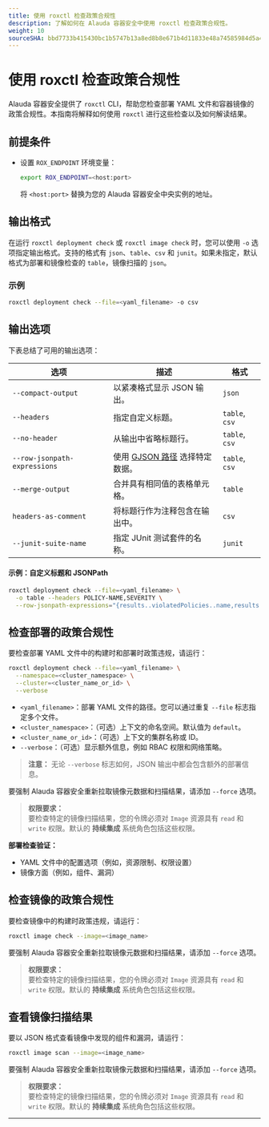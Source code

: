 ```yaml
---
title: 使用 roxctl 检查政策合规性
description: 了解如何在 Alauda 容器安全中使用 roxctl 检查政策合规性。
weight: 10
sourceSHA: bbd7733b415430bc1b5747b13a8ed8b8e671b4d11833e48a74585984d5a42952
---
```


# 使用 roxctl 检查政策合规性

Alauda 容器安全提供了 `roxctl` CLI，帮助您检查部署 YAML 文件和容器镜像的政策合规性。本指南将解释如何使用 `roxctl` 进行这些检查以及如何解读结果。

## 前提条件

- 设置 `ROX_ENDPOINT` 环境变量：

  ```bash
  export ROX_ENDPOINT=<host:port>
  ```

  将 `<host:port>` 替换为您的 Alauda 容器安全中央实例的地址。

## 输出格式

在运行 `roxctl deployment check` 或 `roxctl image check` 时，您可以使用 `-o` 选项指定输出格式。支持的格式有 `json`、`table`、`csv` 和 `junit`。如果未指定，默认格式为部署和镜像检查的 `table`，镜像扫描的 `json`。

### 示例

```bash
roxctl deployment check --file=<yaml_filename> -o csv
```

## 输出选项

下表总结了可用的输出选项：

| 选项                         | 描述                                                                        | 格式          |
| ---------------------------- | --------------------------------------------------------------------------- | -------------- |
| `--compact-output`           | 以紧凑格式显示 JSON 输出。                                                  | `json`         |
| `--headers`                  | 指定自定义标题。                                                           | `table`, `csv` |
| `--no-header`                | 从输出中省略标题行。                                                       | `table`, `csv` |
| `--row-jsonpath-expressions` | 使用 [GJSON 路径](https://github.com/tidwall/gjson) 选择特定数据。         | `table`, `csv` |
| `--merge-output`             | 合并具有相同值的表格单元格。                                               | `table`        |
| `headers-as-comment`         | 将标题行作为注释包含在输出中。                                            | `csv`          |
| `--junit-suite-name`         | 指定 JUnit 测试套件的名称。                                                | `junit`        |

#### 示例：自定义标题和 JSONPath

```bash
roxctl deployment check --file=<yaml_filename> \
  -o table --headers POLICY-NAME,SEVERITY \
  --row-jsonpath-expressions="{results..violatedPolicies..name,results..violatedPolicies..severity}"
```

## 检查部署的政策合规性

要检查部署 YAML 文件中的构建时和部署时政策违规，请运行：

```bash
roxctl deployment check --file=<yaml_filename> \
  --namespace=<cluster_namespace> \
  --cluster=<cluster_name_or_id> \
  --verbose
```

- `<yaml_filename>`：部署 YAML 文件的路径。您可以通过重复 `--file` 标志指定多个文件。
- `<cluster_namespace>`：（可选）上下文的命名空间。默认值为 `default`。
- `<cluster_name_or_id>`：（可选）上下文的集群名称或 ID。
- `--verbose`：（可选）显示额外信息，例如 RBAC 权限和网络策略。

> **注意：** 无论 `--verbose` 标志如何，JSON 输出中都会包含额外的部署信息。

要强制 Alauda 容器安全重新拉取镜像元数据和扫描结果，请添加 `--force` 选项。

> **权限要求：**\
> 要检查特定的镜像扫描结果，您的令牌必须对 `Image` 资源具有 `read` 和 `write` 权限。默认的 **持续集成** 系统角色包括这些权限。

**部署检查验证：**

- YAML 文件中的配置选项（例如，资源限制、权限设置）
- 镜像方面（例如，组件、漏洞）

## 检查镜像的政策合规性

要检查镜像中的构建时政策违规，请运行：

```bash
roxctl image check --image=<image_name>
```

要强制 Alauda 容器安全重新拉取镜像元数据和扫描结果，请添加 `--force` 选项。

> **权限要求：**\
> 要检查特定的镜像扫描结果，您的令牌必须对 `Image` 资源具有 `read` 和 `write` 权限。默认的 **持续集成** 系统角色包括这些权限。

## 查看镜像扫描结果

要以 JSON 格式查看镜像中发现的组件和漏洞，请运行：

```bash
roxctl image scan --image=<image_name>
```

要强制 Alauda 容器安全重新拉取镜像元数据和扫描结果，请添加 `--force` 选项。

> **权限要求：**\
> 要检查特定的镜像扫描结果，您的令牌必须对 `Image` 资源具有 `read` 和 `write` 权限。默认的 **持续集成** 系统角色包括这些权限。

---
